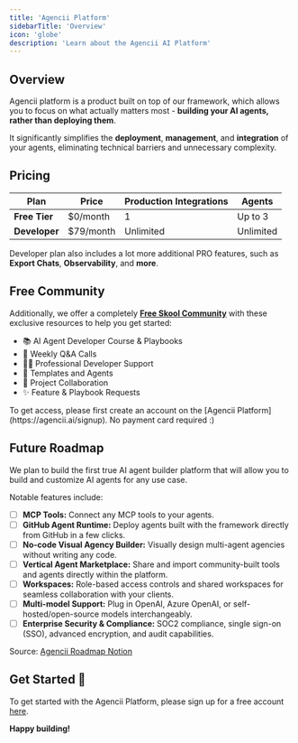 ```yaml
---
title: 'Agencii Platform'
sidebarTitle: 'Overview'
icon: 'globe'
description: 'Learn about the Agencii AI Platform'
---
```



## Overview

Agencii platform is a product built on top of our framework, which allows you to focus on what actually matters most - **building your AI agents, rather than deploying them**.

It significantly simplifies the **deployment**, **management**, and **integration** of your agents, eliminating technical barriers and unnecessary complexity.

## Pricing

| Plan         | Price        | Production Integrations | Agents         |
| ------------ | ------------ | ----------------------- | -------------- |
| **Free Tier**| $0/month     | 1                       | Up to 3        |
| **Developer**| $79/month    | Unlimited               | Unlimited      |

Developer plan also includes a lot more additional PRO features, such as **Export Chats**, **Observability**, and **more**.

## Free Community

Additionally, we offer a completely [**Free Skool Community**](https://www.skool.com/agency-ai/about) with these exclusive resources to help you get started:

- 📚 AI Agent Developer Course & Playbooks
- 💬 Weekly Q&A Calls
- 👨‍💻 Professional Developer Support
- 📄 Templates and Agents
- 🤝 Project Collaboration
- ✨ Feature & Playbook Requests

<Note>
To get access, please first create an account on the [Agencii Platform](https://agencii.ai/signup). No payment card required :)
</Note>

## Future Roadmap

We plan to build the first true AI agent builder platform that will allow you to build and customize AI agents for any use case.

Notable features include:

- [ ] **MCP Tools:** Connect any MCP tools to your agents.
- [ ] **GitHub Agent Runtime:** Deploy agents built with the framework directly from GitHub in a few clicks.
- [ ] **No-code Visual Agency Builder:** Visually design multi-agent agencies without writing any code.
- [ ] **Vertical Agent Marketplace:** Share and import community-built tools and agents directly within the platform.
- [ ] **Workspaces:** Role-based access controls and shared workspaces for seamless collaboration with your clients.
- [ ] **Multi-model Support:** Plug in OpenAI, Azure OpenAI, or self-hosted/open-source models interchangeably.
- [ ] **Enterprise Security & Compliance:** SOC2 compliance, single sign-on (SSO), advanced encryption, and audit capabilities.

Source: [Agencii Roadmap Notion](https://vrsen-ai.notion.site/Agencii-Roadmap-15b5bd4b16a680029fe3e3db8c642b10?pvs=4)

## Get Started  🚀

To get started with the Agencii Platform, please sign up for a free account [here](https://agencii.ai/signup).

**Happy building!**
